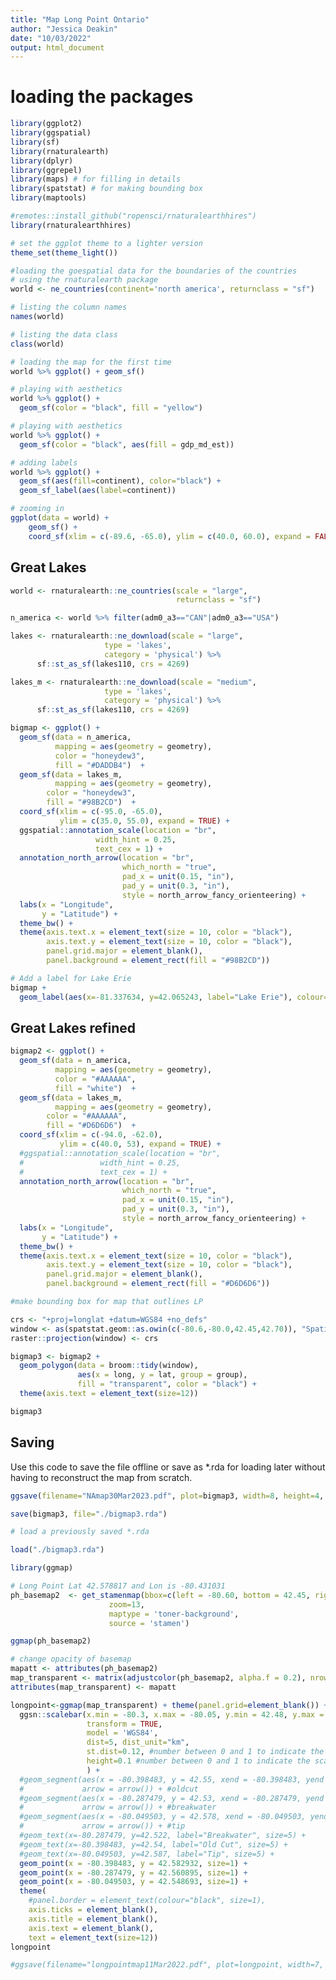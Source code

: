```yaml
---
title: "Map Long Point Ontario"
author: "Jessica Deakin"
date: "10/03/2022"
output: html_document
---
```


# loading the packages
```r
library(ggplot2)
library(ggspatial)
library(sf)
library(rnaturalearth)
library(dplyr)
library(ggrepel)
library(maps) # for filling in details
library(spatstat) # for making bounding box
library(maptools)

#remotes::install_github("ropensci/rnaturalearthhires")
library(rnaturalearthhires)

# set the ggplot theme to a lighter version
theme_set(theme_light())
```

```r
#loading the goespatial data for the boundaries of the countries
# using the rnaturalearth package
world <- ne_countries(continent='north america', returnclass = "sf")

# listing the column names
names(world)

# listing the data class
class(world)

# loading the map for the first time
world %>% ggplot() + geom_sf()

```

```r
# playing with aesthetics
world %>% ggplot() + 
  geom_sf(color = "black", fill = "yellow") 

# playing with aesthetics
world %>% ggplot() + 
  geom_sf(color = "black", aes(fill = gdp_md_est))

# adding labels
world %>% ggplot() + 
  geom_sf(aes(fill=continent), color="black") +
  geom_sf_label(aes(label=continent))
```

```r
# zooming in 
ggplot(data = world) +
    geom_sf() +
    coord_sf(xlim = c(-89.6, -65.0), ylim = c(40.0, 60.0), expand = FALSE)
```

## Great Lakes

```r

world <- rnaturalearth::ne_countries(scale = "large",
                                     returnclass = "sf")

n_america <- world %>% filter(adm0_a3=="CAN"|adm0_a3=="USA")

lakes <- rnaturalearth::ne_download(scale = "large", 
                     type = 'lakes', 
                     category = 'physical') %>% 
      sf::st_as_sf(lakes110, crs = 4269)

lakes_m <- rnaturalearth::ne_download(scale = "medium", 
                     type = 'lakes', 
                     category = 'physical') %>% 
      sf::st_as_sf(lakes110, crs = 4269)

bigmap <- ggplot() +
  geom_sf(data = n_america,
          mapping = aes(geometry = geometry),
          color = "honeydew3",
          fill = "#DADDB4")  +
  geom_sf(data = lakes_m,
          mapping = aes(geometry = geometry),
        color = "honeydew3",
        fill = "#98B2CD")  +
  coord_sf(xlim = c(-95.0, -65.0), 
           ylim = c(35.0, 55.0), expand = TRUE) +
  ggspatial::annotation_scale(location = "br", 
                   width_hint = 0.25, 
                   text_cex = 1) +
  annotation_north_arrow(location = "br", 
                         which_north = "true", 
                         pad_x = unit(0.15, "in"),
                         pad_y = unit(0.3, "in"),
                         style = north_arrow_fancy_orienteering) +
  labs(x = "Longitude",
       y = "Latitude") +  
  theme_bw() +
  theme(axis.text.x = element_text(size = 10, color = "black"),
        axis.text.y = element_text(size = 10, color = "black"),
        panel.grid.major = element_blank(),
        panel.background = element_rect(fill = "#98B2CD"))

# Add a label for Lake Erie
bigmap +
  geom_label(aes(x=-81.337634, y=42.065243, label="Lake Erie"), colour="black")  


```

## Great Lakes refined

```r
bigmap2 <- ggplot() +
  geom_sf(data = n_america,
          mapping = aes(geometry = geometry),
          color = "#AAAAAA",
          fill = "white")  +
  geom_sf(data = lakes_m,
          mapping = aes(geometry = geometry),
        color = "#AAAAAA",
        fill = "#D6D6D6")  +
  coord_sf(xlim = c(-94.0, -62.0), 
           ylim = c(40.0, 53), expand = TRUE) +
  #ggspatial::annotation_scale(location = "br", 
  #                 width_hint = 0.25, 
  #                 text_cex = 1) +
  annotation_north_arrow(location = "br", 
                         which_north = "true", 
                         pad_x = unit(0.15, "in"),
                         pad_y = unit(0.3, "in"),
                         style = north_arrow_fancy_orienteering) +
  labs(x = "Longitude",
       y = "Latitude") +  
  theme_bw() +
  theme(axis.text.x = element_text(size = 10, color = "black"),
        axis.text.y = element_text(size = 10, color = "black"),
        panel.grid.major = element_blank(),
        panel.background = element_rect(fill = "#D6D6D6"))

#make bounding box for map that outlines LP

crs <- "+proj=longlat +datum=WGS84 +no_defs"
window <- as(spatstat.geom::as.owin(c(-80.6,-80.0,42.45,42.70)), "SpatialPolygons") 
raster::projection(window) <- crs

bigmap3 <- bigmap2 +
  geom_polygon(data = broom::tidy(window),
               aes(x = long, y = lat, group = group),
               fill = "transparent", color = "black") +
  theme(axis.text = element_text(size=12))

bigmap3

```

## Saving

Use this code to save the file offline or save as *.rda for loading later without having to reconstruct the map from scratch.

```r

ggsave(filename="NAmap30Mar2023.pdf", plot=bigmap3, width=8, height=4, unit="in")

save(bigmap3, file="./bigmap3.rda")

# load a previously saved *.rda

load("./bigmap3.rda")

```

```r
library(ggmap)

# Long Point Lat 42.578817 and Lon is -80.431031 
ph_basemap2  <- get_stamenmap(bbox=c(left = -80.60, bottom = 42.45, right = -80.0, top = 42.70), 
                      zoom=13,
                      maptype = 'toner-background', 
                      source = 'stamen')

ggmap(ph_basemap2) 

# change opacity of basemap
mapatt <- attributes(ph_basemap2)
map_transparent <- matrix(adjustcolor(ph_basemap2, alpha.f = 0.2), nrow = nrow(ph_basemap2))
attributes(map_transparent) <- mapatt

longpoint<-ggmap(map_transparent) + theme(panel.grid=element_blank()) + 
  ggsn::scalebar(x.min = -80.3, x.max = -80.05, y.min = 42.48, y.max = 42.55, 
                 transform = TRUE, 
                 model = 'WGS84', 
                 dist=5, dist_unit="km", 
                 st.dist=0.12, #number between 0 and 1 to indicate the distance between the scale bar and the scale bar's text, as a proportion of the y-axis
                 height=0.1 #number between 0 and 1 to indicate the scale bar's height, as a proportion of the y axis
                 ) +
  #geom_segment(aes(x = -80.398483, y = 42.55, xend = -80.398483, yend = 42.582932),
  #             arrow = arrow()) + #oldcut
  #geom_segment(aes(x = -80.287479, y = 42.53, xend = -80.287479, yend = 42.560895),
  #             arrow = arrow()) + #breakwater
  #geom_segment(aes(x = -80.049503, y = 42.578, xend = -80.049503, yend = 42.548693),
  #             arrow = arrow()) + #tip
  #geom_text(x=-80.287479, y=42.522, label="Breakwater", size=5) +
  #geom_text(x=-80.398483, y=42.54, label="Old Cut", size=5) +
  #geom_text(x=-80.049503, y=42.587, label="Tip", size=5) +
  geom_point(x = -80.398483, y = 42.582932, size=1) +
  geom_point(x = -80.287479, y = 42.560895, size=1) +
  geom_point(x = -80.049503, y = 42.548693, size=1) +
  theme(
    #panel.border = element_text(colour="black", size=1),
    axis.ticks = element_blank(),
    axis.title = element_blank(), 
    axis.text = element_blank(),
    text = element_text(size=12))
longpoint
```

```r
#ggsave(filename="longpointmap11Mar2022.pdf", plot=longpoint, width=7, height=3, unit="in")
```
